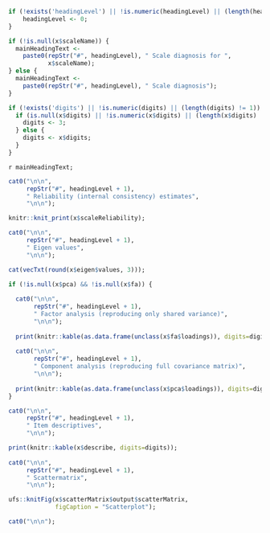 ```{r, eval=TRUE, results="asis", echo=FALSE}

if (!exists('headingLevel') || !is.numeric(headingLevel) || (length(headingLevel) != 1)) {
	headingLevel <- 0;
}

if (!is.null(x$scaleName)) {
  mainHeadingText <-
    paste0(repStr("#", headingLevel), " Scale diagnosis for ",
           x$scaleName);
} else {
  mainHeadingText <-
    paste0(repStr("#", headingLevel), " Scale diagnosis");
}

if (!exists('digits') || !is.numeric(digits) || (length(digits) != 1)) {
  if (is.null(x$digits) || !is.numeric(x$digits) || (length(x$digits) != 1)) {
    digits <- 3;
  } else {
    digits <- x$digits;
  }
}

```

`r mainHeadingText;`

```{r, echo=echoPartial, results='asis'}

cat0("\n\n",
     repStr("#", headingLevel + 1),
     " Reliability (internal consistency) estimates",
     "\n\n");

knitr::knit_print(x$scaleReliability);

cat0("\n\n",
     repStr("#", headingLevel + 1),
     " Eigen values",
     "\n\n");

cat(vecTxt(round(x$eigen$values, 3)));

if (!is.null(x$pca) && !is.null(x$fa)) {
  
  cat0("\n\n",
       repStr("#", headingLevel + 1),
       " Factor analysis (reproducing only shared variance)",
       "\n\n");
  
  print(knitr::kable(as.data.frame(unclass(x$fa$loadings)), digits=digits));
  
  cat0("\n\n",
       repStr("#", headingLevel + 1),
       " Component analysis (reproducing full covariance matrix)",
       "\n\n");
      
  print(knitr::kable(as.data.frame(unclass(x$pca$loadings)), digits=digits));
}

cat0("\n\n",
     repStr("#", headingLevel + 1),
     " Item descriptives",
     "\n\n");

print(knitr::kable(x$describe, digits=digits));
  
cat0("\n\n",
     repStr("#", headingLevel + 1),
     " Scattermatrix",
     "\n\n");

ufs::knitFig(x$scatterMatrix$output$scatterMatrix,
             figCaption = "Scatterplot");

cat0("\n\n");

```

